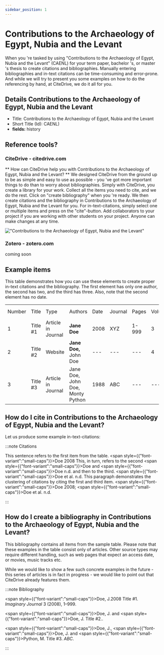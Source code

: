 ```yaml
---
sidebar_position: 1
---
```


# Contributions to the Archaeology of Egypt, Nubia and the Levant

When you 're tasked by using "Contributions to the Archaeology of Egypt, Nubia and the Levant" (CAENL) for your term paper, bachelor 's, or master 's thesis to create citations and bibliographies.
Manually entering bibliographies and in-text citations can be time-consuming and error-prone. And while we will try to present you some examples on how to do the referencing by hand, at CiteDrive, we do it all for you.

## Details  Contributions to the Archaeology of Egypt, Nubia and the Levant
* Title: Contributions to the Archaeology of Egypt, Nubia and the Levant
* Short Title (Id): CAENL)
* **fields:** history

## Reference tools?
### CiteDrive - citedrive.com
** How can CiteDrive help you with Contributions to the Archaeology of Egypt, Nubia and the Levant? **
We designed CiteDrive from the ground up to be as simple and easy to use as possible - you 've got more important things to do than to worry about bibliographies. Simply with CiteDrive, you create a library for your work. Collect all the items you need to cite, and we do the rest. Click on "create bibliography" when you 're ready. We then create citations and the bibliography in Contributions to the Archaeology of Egypt, Nubia and the Levant for you. For in-text-citations, simply select one or multiple items and press on the "cite"-button. Add collaborators to your project if you are working with other students on your project. Anyone can make changes at any time.


!["Contributions to the Archaeology of Egypt, Nubia and the Levant"](images/contributions-to-the-archaeology-of-egypt-nubia-and-the-levant.svg "Choose Contributions to the Archaeology of Egypt, Nubia and the Levant in the CiteDrive App")

### Zotero - zotero.com

coming soon

## Example items

This table demonstrates how you can use these elements to create proper in-text citations and the bibliography. The first element has only one author, the second has two, and the third has three. Also, note that the second element has no date.


<table>
  <tr>
   <td>Number
   </td>
   <td>Title
   </td>
   <td>Type
   </td>
   <td>Authors
   </td>
   <td>Date
   </td>
   <td>Journal
   </td>
   <td>Pages
   </td>
   <td>Volume
   </td>
   <td>Issue
   </td>
   <td>Access Date
   </td>
  </tr>
  <tr>
   <td>1
   </td>
   <td>Title #1
   </td>
   <td>Article in Journal
   </td>
   <td><strong>Jane Doe</strong>
   </td>
   <td>2008
   </td>
   <td>XYZ
   </td>
   <td>1-999
   </td>
   <td>3
   </td>
   <td>2
   </td>
   <td>--
   </td>
  </tr>
  <tr>
   <td>
2
   </td>
   <td>Title #2
   </td>
   <td>Website
   </td>
   <td><strong>Jane Doe, </strong>John Doe
   </td>
   <td>---
   </td>
   <td>---
   </td>
   <td>---
   </td>
   <td>4
   </td>
   <td>---
   </td>
   <td>2020-05-01
   </td>
  </tr>
  <tr>
   <td>3
   </td>
   <td>Title #3
   </td>
   <td>Article in Journal
   </td>
   <td>Jane Doe, John Doe, Monty Python
   </td>
   <td>1988
   </td>
   <td>ABC
   </td>
   <td>---
   </td>
   <td>---
   </td>
   <td>16
   </td>
   <td>---
   </td>
  </tr>
</table>



## How do I cite in  Contributions to the Archaeology of Egypt, Nubia and the Levant?

Let us produce some example in-text-citations:

:::note Citations


This sentence refers to the first item from the table. <span style={{"font-variant":"small-caps"}}>Doe</span> 2008 This, in turn, refers to the second <span style={{"font-variant":"small-caps"}}>Doe</span> and <span style={{"font-variant":"small-caps"}}>Doe</span> n.d.
and then to the third.  <span style={{"font-variant":"small-caps"}}>Doe</span> et al. n.d.
This paragraph demonstrates the clustering of citations by citing the first and third item. <span style={{"font-variant":"small-caps"}}>Doe</span> 2008; <span style={{"font-variant":"small-caps"}}>Doe</span> et al. n.d.

:::

## How do I create a bibliography in Contributions to the Archaeology of Egypt, Nubia and the Levant?

This bibliography contains all items from the sample table. Please note that these examples in the table consist only of articles. Other source types may require different handling, such as web pages that expect an access date, or movies, music tracks etc.

While we would like to show a few such concrete examples in the future - this series of articles is in fact in progress - we would like to point out that CiteDrive already features them.

:::note Bibliography

<span style={{"font-variant":"small-caps"}}>Doe</span>, J.2008 Title #1. <i>Imaginary Journal</i> 3 (2008), 1–999.

<span style={{"font-variant":"small-caps"}}>Doe</span>, J. and <span style={{"font-variant":"small-caps"}}>Doe</span>, J. Title #2..

<span style={{"font-variant":"small-caps"}}>Doe</span>, J., <span style={{"font-variant":"small-caps"}}>Doe</span>, J. and <span style={{"font-variant":"small-caps"}}>Python</span>, M. Title #3. <i>ABC</i>.



:::


        